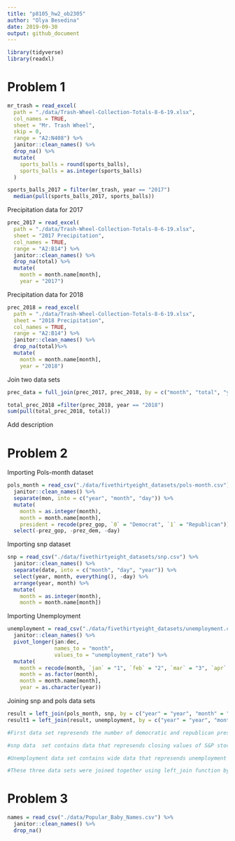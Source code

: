 ```yaml
---
title: "p8105_hw2_ob2305"
author: "Olya Besedina"
date: 2019-09-30
output: github_document
---
```


```r
library(tidyverse)
library(readxl)
```

# Problem 1
```r
mr_trash = read_excel(
  path = "./data/Trash-Wheel-Collection-Totals-8-6-19.xlsx",
  col_names = TRUE,
  sheet = "Mr. Trash Wheel", 
  skip = 0,
  range = "A2:N408") %>% 
  janitor::clean_names() %>% 
  drop_na() %>% 
  mutate(
    sports_balls = round(sports_balls),
    sports_balls = as.integer(sports_balls)
  )

sports_balls_2017 = filter(mr_trash, year == "2017")
  median(pull(sports_balls_2017, sports_balls))

```

Precipitation data for 2017

```r
prec_2017 = read_excel(
  path = "./data/Trash-Wheel-Collection-Totals-8-6-19.xlsx",
  sheet = "2017 Precipitation",
  col_names = TRUE,
  range = "A2:B14") %>% 
  janitor::clean_names() %>% 
  drop_na(total) %>% 
  mutate( 
    month = month.name[month],
    year = "2017")

```

Precipitation data for 2018

```r
prec_2018 = read_excel(
  path = "./data/Trash-Wheel-Collection-Totals-8-6-19.xlsx",
  sheet = "2018 Precipitation",
  col_names = TRUE,
  range = "A2:B14") %>% 
  janitor::clean_names() %>% 
  drop_na(total)%>% 
  mutate( 
    month = month.name[month],
    year = "2018")
```

Join two data sets

```r
prec_data = full_join(prec_2017, prec_2018, by = c("month", "total", "year"))

total_prec_2018 =filter(prec_2018, year == "2018")
sum(pull(total_prec_2018, total))
```

Add description

# Problem 2

Importing Pols-month dataset

```r
pols_month = read_csv("./data/fivethirtyeight_datasets/pols-month.csv") %>% 
  janitor::clean_names() %>% 
  separate(mon, into = c("year", "month", "day")) %>%
  mutate(
    month = as.integer(month),
    month = month.name[month],
    president = recode(prez_gop, `0` = "Democrat", `1` = "Republican")) %>% 
  select(-prez_gop, -prez_dem, -day)
```

Importing snp dataset

```r
snp = read_csv("./data/fivethirtyeight_datasets/snp.csv") %>% 
  janitor::clean_names() %>% 
  separate(date, into = c("month", "day", "year")) %>% 
  select(year, month, everything(), -day) %>% 
  arrange(year, month) %>% 
  mutate(
    month = as.integer(month),
    month = month.name[month])
```

Importing Unemployment
```r
unemployment = read_csv("./data/fivethirtyeight_datasets/unemployment.csv") %>% 
  janitor::clean_names() %>% 
  pivot_longer(jan:dec,
               names_to = "month",
               values_to = "unemployment_rate") %>% 
  mutate(
    month = recode(month, `jan` = "1", `feb` = "2", `mar` = "3", `apr` = "4", `may` = "5", `jun` = "6", `jul` = "7", `aug` = "8", `sep` = "9", `oct` = "10", `nov` = "11", `dec` = "12"),
    month = as.factor(month),
    month = month.name[month],
    year = as.character(year)) 
```

Joining snp and pols data sets

```r
result = left_join(pols_month, snp, by = c("year" = "year", "month" = "month"))
result1 = left_join(result, unemployment, by = c("year" = "year", "month" = "month")) 
```

```r
#First data set represends the number of democratic and republican presidents, representatives, governors and senators for every month from 1947 to 2015. During this time the number of gop governors ranged between `r range(pull(pols_month, gov_gop))`, gop senators - `r range(pull(pols_month, sen_gop))`, gop representatives - `r range(pull(pols_month, rep_gop))`; democratic governors ranged between `r range(pull(pols_month, goc_dem))`, democratic senators - `r range(pull(pols_month, sen_dem))`, democratic representatives - `r range(pull(pols_month, rep_dem))`.

#snp data  set contains data that represends closing values of S&P stock index (variable name "close" for every month from `r min(pull(snp, year))` to `r max(pull(snp, year))`.  

#Unemployment data set contains wide data that represends unemployment rates for every month from the beggining of `r min(pull(unemployment, year))` to the end of `r max(pull(unemployment, year))`. The mean unemployment rate through out this time is `r mean(pull(unemployment, unemployment_rate))`.

#These three data sets were joined together using left_join function by the year and month variables.
```

# Problem 3
```r
names = read_csv("./data/Popular_Baby_Names.csv") %>% 
  janitor::clean_names() %>%
  drop_na()






```
